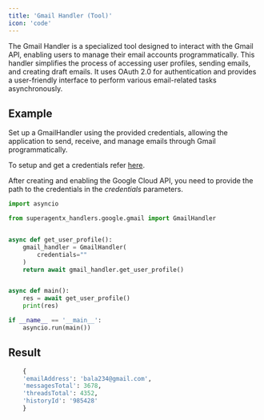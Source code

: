 ```yaml
---
title: 'Gmail Handler (Tool)'
icon: 'code'
---
```


The Gmail Handler is a specialized tool designed to interact with the Gmail API, enabling users to manage their
email accounts programmatically. This handler simplifies the process of accessing user profiles, sending emails,
and creating draft emails. It uses OAuth 2.0 for authentication and provides a user-friendly interface to perform
various email-related tasks asynchronously.

## Example
Set up a GmailHandler using the provided credentials, allowing the application to send, receive, and manage emails
through Gmail programmatically.

To setup and get a credentials refer <a href="https://developers.google.com/calendar/api/quickstart/python" target="_blank">here</a>.

After creating and enabling the Google Cloud API, you need to provide the path to the credentials in the _credentials_ parameters.

```python Gmail_handler.py
import asyncio

from superagentx_handlers.google.gmail import GmailHandler


async def get_user_profile():
    gmail_handler = GmailHandler(
        credentials=""
    )
    return await gmail_handler.get_user_profile()


async def main():
    res = await get_user_profile()
    print(res)

if __name__ == '__main__':
    asyncio.run(main())
```

## Result
```python Gmail user profile
    {
    'emailAddress': 'bala234@gmail.com',
    'messagesTotal': 3678,
    'threadsTotal': 4352,
    'historyId': '985428'
    }
```
